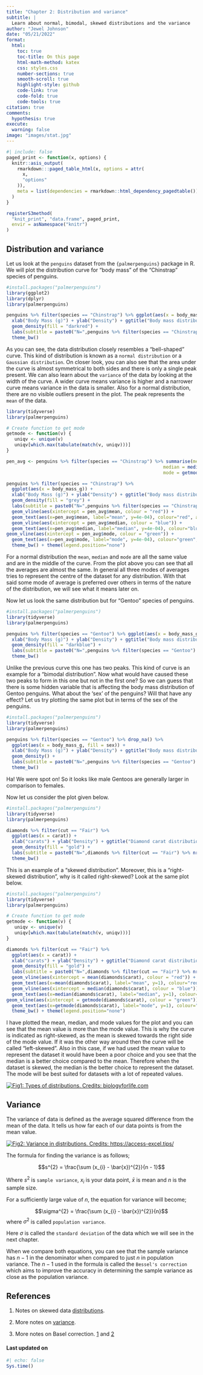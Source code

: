 ```yaml
---
title: "Chapter 2: Distribution and variance"
subtitle: |
  Learn about normal, bimodal, skewed distributions and the variance
author: "Jewel Johnson"
date: "05/21/2022"
format:
  html:
    toc: true
    toc-title: On this page
    html-math-method: katex
    css: styles.css
    number-sections: true
    smooth-scroll: true
    highlight-style: github
    code-link: true
    code-fold: true
    code-tools: true
citation: true
comments:
  hypothesis: true
execute: 
  warning: false
image: "images/stat.jpg"
---
```


```r
#| include: false
paged_print <- function(x, options) {
  knitr::asis_output(
    rmarkdown:::paged_table_html(x, options = attr(
      x,
      "options"
    )),
    meta = list(dependencies = rmarkdown::html_dependency_pagedtable())
  )
}

registerS3method(
  "knit_print", "data.frame", paged_print,
  envir = asNamespace("knitr")
)
```

## Distribution and variance

Let us look at the `penguins` dataset from the `{palmerpenguins}` package in R. We will plot the distribution curve for "body mass" of the "Chinstrap" species of penguins.

```r
#install.packages("palmerpenguins")
library(ggplot2)
library(dplyr)
library(palmerpenguins)

penguins %>% filter(species == "Chinstrap") %>% ggplot(aes(x = body_mass_g)) + 
  xlab("Body Mass (g)") + ylab("Density") + ggtitle("Body mass distribution") + 
  geom_density(fill = "darkred") + 
  labs(subtitle = paste0("N=",penguins %>% filter(species == "Chinstrap") %>% nrow())) +
  theme_bw()
```

As you can see, the data distribution closely resembles a "bell-shaped" curve. This kind of distribution is known as a `normal distribution` or a `Gaussian distribution`. On closer look, you can also see that the area under the curve is almost symmetrical to both sides and there is only a single peak present. We can also learn about the `variance` of the data by looking at the width of the curve. A wider curve means variance is higher and a narrower curve means variance in the data is smaller. Also for a normal distribution, there are no visible outliers present in the plot. The peak represents the `mean` of the data.

```r
library(tidyverse)
library(palmerpenguins)

# Create function to get mode
getmode <- function(v) {
   uniqv <- unique(v)
   uniqv[which.max(tabulate(match(v, uniqv)))]
}

pen_avg <- penguins %>% filter(species == "Chinstrap") %>% summarise(mean = mean(body_mass_g),
                                                          median = median(body_mass_g),
                                                          mode = getmode(body_mass_g))

penguins %>% filter(species == "Chinstrap") %>% 
  ggplot(aes(x = body_mass_g)) + 
  xlab("Body Mass (g)") + ylab("Density") + ggtitle("Body mass distribution") + 
  geom_density(fill = "grey") + 
  labs(subtitle = paste0("N=",penguins %>% filter(species == "Chinstrap") %>% nrow())) +
  geom_vline(aes(xintercept = pen_avg$mean, colour = "red")) +
  geom_text(aes(x=pen_avg$mean, label="mean", y=4e-04), colour="red", angle=90, vjust = 1.2, text=element_text(size=11)) +
  geom_vline(aes(xintercept = pen_avg$median, colour = "blue")) +
  geom_text(aes(x=pen_avg$median, label="median", y=4e-04), colour="blue", angle=90, vjust = -1.2, text=element_text(size=11)) +
geom_vline(aes(xintercept = pen_avg$mode, colour = "green")) +
  geom_text(aes(x=pen_avg$mode, label="mode", y=4e-04), colour="green", angle=90, vjust = -1.2, text=element_text(size=11)) +
  theme_bw() + theme(legend.position="none")
```

For a normal distribution the `mean`, `median` and `mode` are all the same value and are in the middle of the curve. From the plot above you can see that all the averages are almost the same. In general all three modes of averages tries to represent the centre of the dataset for any distribution. With that said some mode of average is preferred over others in terms of the nature of the distribution, we will see what it means later on.

Now let us look the same distribution but for "Gentoo" species of penguins.

```r
#install.packages("palmerpenguins")
library(tidyverse)
library(palmerpenguins)

penguins %>% filter(species == "Gentoo") %>% ggplot(aes(x = body_mass_g)) + 
  xlab("Body Mass (g)") + ylab("Density") + ggtitle("Body mass distribution") + 
  geom_density(fill = "darkblue") + 
  labs(subtitle = paste0("N=",penguins %>% filter(species == "Gentoo") %>% nrow())) +
  theme_bw()
```

Unlike the previous curve this one has two peaks. This kind of curve is an example for a "bimodal distribution". Now what would have caused these two peaks to form in this one but not in the first one? So we can guess that there is some hidden variable that is affecting the body mass distribution of Gentoo penguins. What about the 'sex' of the penguins? Will that have any effect? Let us try plotting the same plot but in terms of the sex of the penguins.

```r
#install.packages("palmerpenguins")
library(tidyverse)
library(palmerpenguins)

penguins %>% filter(species == "Gentoo") %>% drop_na() %>%
  ggplot(aes(x = body_mass_g, fill = sex)) + 
  xlab("Body Mass (g)") + ylab("Density") + ggtitle("Body mass distribution") + 
  geom_density() + 
  labs(subtitle = paste0("N=",penguins %>% filter(species == "Gentoo") %>% nrow())) +
  theme_bw()
```

Ha! We were spot on! So it looks like male Gentoos are generally larger in comparison to females.

Now let us consider the plot given below.

```r
#install.packages("palmerpenguins")
library(tidyverse)
library(palmerpenguins)

diamonds %>% filter(cut == "Fair") %>%
  ggplot(aes(x = carat)) + 
  xlab("carats") + ylab("Density") + ggtitle("Diamond carat distribution") + 
  geom_density(fill = "gold") + 
  labs(subtitle = paste0("N=",diamonds %>% filter(cut == "Fair") %>% nrow())) +
  theme_bw()
```

This is an example of a "skewed distribution". Moreover, this is a "right-skewed distribution", why is it called right-skewed? Look at the same plot below.

```r
#install.packages("palmerpenguins")
library(tidyverse)
library(palmerpenguins)

# Create function to get mode
getmode <- function(v) {
   uniqv <- unique(v)
   uniqv[which.max(tabulate(match(v, uniqv)))]
}

diamonds %>% filter(cut == "Fair") %>%
  ggplot(aes(x = carat)) + 
  xlab("carats") + ylab("Density") + ggtitle("Diamond carat distribution") + 
  geom_density(fill = "gold") + 
  labs(subtitle = paste0("N=",diamonds %>% filter(cut == "Fair") %>% nrow())) +
  geom_vline(aes(xintercept = mean(diamonds$carat), colour = "red")) +
  geom_text(aes(x=mean(diamonds$carat), label="mean", y=1), colour="red", angle=90, vjust = 1.2, text=element_text(size=11)) +
  geom_vline(aes(xintercept = median(diamonds$carat), colour = "blue")) +
  geom_text(aes(x=median(diamonds$carat), label="median", y=1), colour="blue", angle=90, vjust = -1.2, text=element_text(size=11)) +
geom_vline(aes(xintercept = getmode(diamonds$carat), colour = "green")) +
  geom_text(aes(x=getmode(diamonds$carat), label="mode", y=1), colour="green", angle=90, vjust = -1.2, text=element_text(size=11)) +
  theme_bw() + theme(legend.position="none")
```

I have plotted the mean, median, and mode values for the plot and you can see that the mean value is more than the mode value. This is why the curve is indicated as right-skewed, as the mean is skewed towards the right side of the mode value. If it was the other way around then the curve will be called "left-skewed". Also in this case, if we had used the mean value to represent the dataset it would have been a poor choice and you see that the median is a better choice compared to the mean. Therefore when the dataset is skewed, the median is the better choice to represent the dataset. The mode will be best suited for datasets with a lot of repeated values.

[![Fig1: Types of distributions. Credits: biologyforlife.com](https://www.biologyforlife.com/uploads/2/2/3/9/22392738/c101b0da6ea1a0dab31f80d9963b0368_orig.png)](https://www.biologyforlife.com/skew.html)

## Variance

The variance of data is defined as the average squared difference from the mean of the data. It tells us how far each of our data points is from the mean value.

[![Fig2: Variance in distributions. Credits: https://access-excel.tips/](http://cdn-0.access-excel.tips/wp-content/uploads/2015/05/variability.gif)](https://access-excel.tips/excel-range-variance-standard-deviation/)

The formula for finding the variance is as follows;

$$s^{2} = \frac{\sum (x_{i} - \bar{x})^{2}}{n - 1}$$

Where $s^{2}$ is `sample variance`, $x_{i}$ is your data point, $\bar{x}$ is mean and $n$ is the sample size.

For a sufficiently large value of $n$, the equation for variance will become;

$$\sigma^{2} = \frac{\sum (x_{i} - \bar{x})^{2}}{n}$$ where $\sigma^{2}$ is called `population variance`.

Here $\sigma$ is called the `standard deviation` of the data which we will see in the next chapter.

When we compare both equations, you can see that the sample variance has $n-1$ in the denominator when compared to just $n$ in population variance. The $n-1$ used in the formula is called the `Bessel's correction` which aims to improve the accuracy in determining the sample variance as close as the population variance.

## References

1.  Notes on skewed data [distributions](https://www.biologyforlife.com/skew.html).

2.  More notes on [variance](https://access-excel.tips/excel-range-variance-standard-deviation/).

3.  More notes on Basel correction. [1](https://web.mit.edu/18.06/www/Spring17/Statistics-and-PCA.pdf) and [2](https://en.wikipedia.org/wiki/Bessel%27s_correction)

#### Last updated on {.unnumbered .unlisted}

```r
#| echo: false
Sys.time()
```

<a hidden href="https://info.flagcounter.com/ynrK"><img src="https://s11.flagcounter.com/count2/ynrK/bg_000000/txt_FFFFFF/border_F0F0F0/columns_5/maxflags_25/viewers_0/labels_1/pageviews_1/flags_0/percent_0/" alt="Flag Counter" border="0"/></a>
